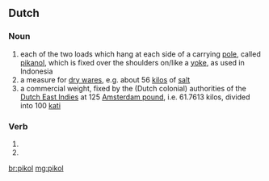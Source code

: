 ==Dutch==

===Noun===
{{infl|nl|noun}}

# each of the two loads which hang at each side of a carrying [[pole]], called [[pikanol]], which is fixed over the shoulders on/like a [[yoke]], as used in Indonesia
# a measure for [[dry ware]]s, e.g. about 56 [[kilo]]s of [[salt]]
# a commercial weight, fixed by the (Dutch colonial) authorities of the [[Dutch East Indies]] at 125 [[Amsterdam pound]], i.e. 61.7613 kilos, divided into 100 [[kati]]

===Verb===
{{infl|nl}}

# {{nl-verb-form|p=1|n=sg|t=pres|m=ind|pikollen}}
# {{nl-verb-form|m=imp|pikollen}}

[[br:pikol]]
[[mg:pikol]]
